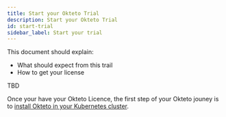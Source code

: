 ```yaml
---
title: Start your Okteto Trial
description: Start your Okteto Trial
id: start-trial
sidebar_label: Start your trial
---
```


This document should explain:

- What should expect from this trail
- How to get your license

TBD

Once your have your Okteto Licence, the first step of your Okteto jouney is to [install Okteto in your Kubernetes cluster](get-started/quickstart-guide.mdx).
